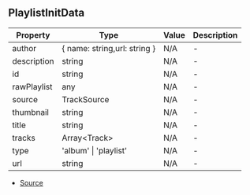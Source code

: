 ## PlaylistInitData


| Property | Type | Value | Description |
| ----------- | ----------- | ----------- | ----------- |
| author | \{ name: string,url: string } | N/A | - |
| description | string | N/A | - |
| id | string | N/A | - |
| rawPlaylist | any | N/A | - |
| source | TrackSource | N/A | - |
| thumbnail | string | N/A | - |
| title | string | N/A | - |
| tracks | Array\<Track> | N/A | - |
| type | 'album' \| 'playlist' | N/A | - |
| url | string | N/A | - |


- [Source](https://github.com/Androz2091/discord-player/blob/e435396/packages/discord-player/src/types/types.ts#L448)